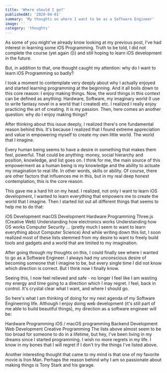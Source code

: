 ```yaml
---
title: 'Where should I go?'
publishedAt: '2020-04-01'
summary: 'My thoughts on where I want to be as a Software Engineer'
image: ''
category: 'thoughts'
---
```


As some of you might've already know looking at my previous post, I've had interest in learning some iOS Programming. Truth to be told, I did not complete the course (yet again 😔) and still hoping to learn iOS development in the future.

But, in addition to that, one thought caught my attention: why do I want to learn iOS Programming so badly?

I took a moment to contemplate very deeply about why I actually enjoyed and started learning programming at the beginning. And it all boils down to this core reason: I enjoy making things. Now, the word things in this context can be defined as anything: Hardware, Software, my imaginary world (I use to write fantasy novel in a world that I created) etc. I realized I really enjoy practicing the art of creating. It is my passion. Then, here comes an another question: why do I enjoy making things?

After thinking about this issue deeply, I realized there's one fundamental reason behind this. It's because I realized that I found extreme appreciation and value in empowering myself to create my own little world. The world that I imagine.

Every human being seems to have a desire in something that makes them feel, powerful. That could be anything: money, social hierarchy and position, knowledge, and list goes on. I think for me, the main source of this empowerment as a human being is my knowledge and the ability to actuate my imagination to real life. In other words, skills or ability. Of course, there are other factors that influences me in this, but in my real deep honest contemplation, this is the core reason.

This gave me a hard hit on my head. I realized, not only I want to learn iOS development, I wanted to learn everything that empowers me to create the world that I imagine. Then I started list out all different things that seems to help me to do that:

iOS Development
macOS Development
Hardware Programming
Three.js (Creative Web)
Understanding how electronics works
Understanding how OS works
Computer Security
... (pretty much I seem to want to learn everything about Computer Science)
And while writing down this list, I soon realized most of these lists stemmed from my desire to want to freely build tools and gadgets and a world that are limited to my imagination.

After going through my thoughts on this, I could finally see where I wanted to go as a Software Engineer. I always had my unconscious desire of becoming someone that I imagine to be, but every single time I did not know which direction is correct. But I think now I finally know.

Seeing this, I now feel relieved and safe - no longer I feel like I am wasting my energy and time going to a direction which I may regret. I feel, back in control. It's crystal clear what I want, and where I should go.

So here's what I am thinking of doing for my next agenda of my Software Engineering life. Although I enjoy doing web development (it's still part of me able to build beautiful things), my direction as a software engineer will be:

Hardware Programming
iOS / macOS programming
Backend Development
Web Development
Creative Programming
The lists above almost seem to be too broad for someone to do in a lifetime, but hey, I've been living in my dreams since I started programming. I wish no more regrets in my life. I know in my bones that I will regret if I don't try the things I've listed above.

Another interesting thought that came to my mind is that one of my favorite movie is Iron Man. Perhaps the reason behind why I am so passionate about making things is Tony Stark and his garage.
